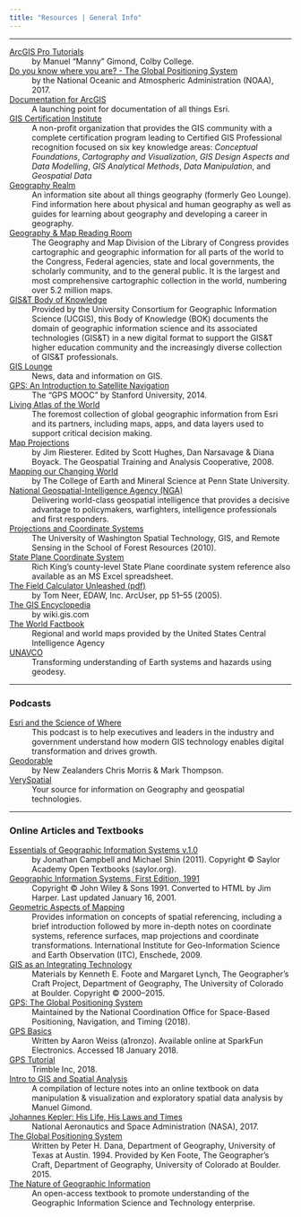 ```yaml
---
title: "Resources | General Info"
---
```


***

[ArcGIS Pro Tutorials](https://sites.google.com/colby.edu/mgimond-arcgis-pro/)
:   by Manuel "Manny" Gimond, Colby College.

[Do you know where you are? - The Global Positioning System](https://oceanservice.noaa.gov/education/tutorial_geodesy/geo09_gps.html)
:   by the National Oceanic and Atmospheric Administration (NOAA), 2017.

[Documentation for ArcGIS](https://doc.arcgis.com/en/)
:   A launching point for documentation of all things Esri.

[GIS Certification Institute](https://www.gisci.org)
:   A non-profit organization that provides the GIS community with a complete certification program leading to Certified GIS Professional recognition focused on six key knowledge areas: *Conceptual Foundations*, *Cartography and Visualization*, *GIS Design Aspects and Data Modelling*, *GIS Analytical Methods*, *Data Manipulation*, and *Geospatial Data*

[Geography Realm](https://www.geographyrealm.com/)
:   An information site about all things geography (formerly Geo Lounge).
    Find information here about physical and human geography as well as guides for learning about geography and developing a career in geography.

[Geography & Map Reading Room](https://www.loc.gov/rr/geogmap/index.html)
:   The Geography and Map Division of the Library of Congress provides cartographic and geographic information for all parts of the world to the Congress, Federal agencies, state and local governments, the scholarly community, and to the general public.
    It is the largest and most comprehensive cartographic collection in the world, numbering over 5.2 million maps.

[GIS&T Body of Knowledge](https://gistbok.ucgis.org/)
:   Provided by the University Consortium for Geographic Information Science (UCGIS), this Body of Knowledge (BOK) documents the domain of geographic information science and its associated technologies (GIS&T) in a new digital format to support the GIS&T higher education community and the increasingly diverse collection of GIS&T professionals.

[GIS Lounge](https://www.gislounge.com/)
:   News, data and information on GIS.

[GPS: An Introduction to Satellite Navigation](https://www.youtube.com/playlist?list=PLGvhNIiu1ubyEOJga50LJMzVXtbUq6CPo)
:   The "GPS MOOC" by Stanford University, 2014.

[Living Atlas of the World](https://livingatlas.arcgis.com/)
:   The foremost collection of global geographic information from Esri and its partners, including maps, apps, and data layers used to support critical decision making.

[Map Projections](http://geology.isu.edu/wapi/geostac/Field_Exercise/topomaps/map_proj.htm)
:   by Jim Riesterer.
    Edited by Scott Hughes, Dan Narsavage & Diana Boyack.
    The Geospatial Training and Analysis Cooperative, 2008.

[Mapping our Changing World](https://www.e-education.psu.edu/geog160/)
:   by The College of Earth and Mineral Science at Penn State University.

[National Geospatial-Intelligence Agency (NGA)](https://www.nga.mil)
:   Delivering world-class geospatial intelligence that provides a decisive advantage to policymakers, warfighters, intelligence professionals and first responders.

[Projections and Coordinate Systems](https://courses.washington.edu/gis250/lessons/projection/)
:   The University of Washington Spatial Technology, GIS, and Remote Sensing in the School of Forest Resources (2010).

[State Plane Coordinate System](https://www.ret3.net/p/state-plane-coordinate-system.html)
:   Rich King's county-level State Plane coordinate system reference also available as an MS Excel spreadsheet.

[The Field Calculator Unleashed (pdf)](https://www.esri.com/news/arcuser/0405/files/fieldcalc_1.pdf)
:   by Tom Neer, EDAW, Inc.
    ArcUser, pp 51--55 (2005).

[The GIS Encyclopedia](http://wiki.gis.com/wiki/index.php/New_to_GIS)
:   by wiki.gis.com

[The World Factbook](https://www.cia.gov/library/publications/the-world-factbook/docs/refmaps.html)
:   Regional and world maps provided by the United States Central Intelligence Agency

[UNAVCO](https://www.unavco.org/unavco.html)
:   Transforming understanding of Earth systems and hazards using geodesy.

***

### Podcasts

[Esri and the Science of Where](https://www.esri.com/about/newsroom/podcast/)
:   This podcast is to help executives and leaders in the industry and government understand how modern GIS technology enables digital transformation and drives growth.

[Geodorable](http://cast.rocks/hosting/6022/feeds/1I9KO.html)
:   by New Zealanders Chris Morris & Mark Thompson.

[VerySpatial](https://veryspatial.com/)
:   Your source for information on Geography and geospatial technologies.

***

### Online Articles and Textbooks

[Essentials of Geographic Information Systems v.1.0](https://open.umn.edu/opentextbooks/textbooks/67)
:   by Jonathan Campbell and Michael Shin (2011).
    Copyright &copy; Saylor Academy Open Textbooks (saylor.org).

[Geographic Information Systems, First Edition, 1991](https://www.wiley.com/legacy/wileychi/gis/volumes.html)
:   Copyright &copy; John Wiley & Sons 1991.
    Converted to HTML by Jim Harper. Last updated January 16, 2001.

[Geometric Aspects of Mapping](http://kartoweb.itc.nl/geometrics/index.html)
:   Provides information on concepts of spatial referencing, including a brief introduction followed by more in-depth notes on coordinate systems, reference surfaces, map projections and coordinate transformations.
    International Institute for Geo-Information Science and Earth Observation (ITC), Enschede, 2009.

[GIS as an Integrating Technology](https://foote.geography.uconn.edu/gcraft/contents.html)
:   Materials by Kenneth E. Foote and Margaret Lynch, The Geographer's Craft Project, Department of Geography, The University of Colorado at Boulder.
    Copyright &copy; 2000--2015.

[GPS: The Global Positioning System](https://www.gps.gov/)
:   Maintained by the National Coordination Office for Space-Based Positioning, Navigation, and Timing (2018).

[GPS Basics](https://learn.sparkfun.com/tutorials/gps-basics)
:   Written by Aaron Weiss (a1ronzo).
    Available online at SparkFun Electronics.
    Accessed 18 January 2018.

[GPS Tutorial](http://www.trimble.com/gps_tutorial/)
:   Trimble Inc, 2018.

[Intro to GIS and Spatial Analysis](https://mgimond.github.io/Spatial/index.html)
:   A compilation of lecture notes into an online textbook on data manipulation & visualization and exploratory spatial data analysis by Manuel Gimond.

[Johannes Kepler: His Life, His Laws and Times](https://www.nasa.gov/kepler/education/johannes)
:   National Aeronautics and Space Administration (NASA), 2017.

[The Global Positioning System](https://foote.geography.uconn.edu/gcraft/notes/gps/gps_f.html)
:   Written by Peter H. Dana, Department of Geography, University of Texas at Austin. 1994.
    Provided by Ken Foote, The Geographer's Craft, Department of Geography, University of Colorado at Boulder. 2015.

[The Nature of Geographic Information](https://www.e-education.psu.edu/natureofgeoinfo/)
:   An open-access textbook to promote understanding of the Geographic Information Science and Technology enterprise.
